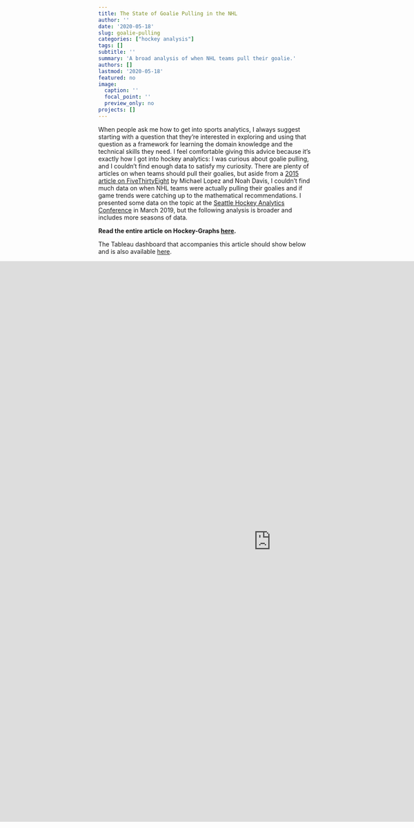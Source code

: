 ```yaml
---
title: The State of Goalie Pulling in the NHL
author: ''
date: '2020-05-18'
slug: goalie-pulling
categories: ["hockey analysis"]
tags: []
subtitle: ''
summary: 'A broad analysis of when NHL teams pull their goalie.'
authors: []
lastmod: '2020-05-18'
featured: no
image:
  caption: ''
  focal_point: ''
  preview_only: no
projects: []
---
```


When people ask me how to get into sports analytics, I always suggest starting with a question that they’re interested in exploring and using that question as a framework for learning the domain knowledge and the technical skills they need. I feel comfortable giving this advice because it’s exactly how I got into hockey analytics: I was curious about goalie pulling, and I couldn’t find enough data to satisfy my curiosity. There are plenty of articles on when teams should pull their goalies, but aside from a [2015 article on FiveThirtyEight](https://fivethirtyeight.com/features/nhl-coaches-are-pulling-goalies-earlier-than-ever/) by Michael Lopez and Noah Davis, I couldn’t find much data on when NHL teams were actually pulling their goalies and if game trends were catching up to the mathematical recommendations. I presented some data on the topic at the [Seattle Hockey Analytics Conference](http://meghan.rbind.io/talk/seahac/) in March 2019, but the following analysis is broader and includes more seasons of data.

**Read the entire article on Hockey-Graphs [here](https://hockey-graphs.com/2020/05/18/the-state-of-goalie-pulling-in-the-nhl/).**

The Tableau dashboard that accompanies this article should show below and is also available [here](https://public.tableau.com/views/GoaliePullTimes2018-19/GoaliePullTimes18-19?:display_count=y&publish=yes&:toolbar=n&:origin=viz_share_link). 

<div style="align: center; margin-left: -250px;"> <iframe src="https://public.tableau.com/views/GoaliePullTimes2018-19/GoaliePullTimes18-19?:showVizHome=no&:embed=true" width="1300px" height="1300px" frameborder="0"></iframe> </div>
